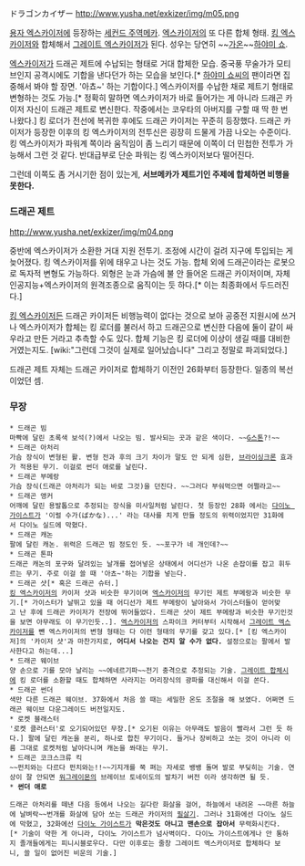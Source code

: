 ドラゴンカイザー
http://www.yusha.net/exkizer/img/m05.png

{{{#!html
<object width="425" height="344"><param name="movie" value="http://www.youtube.com/v/sc_vE6Dxjck?fs=1&amp;hl=ko_KR&amp;rel=0"></param><param name="allowFullScreen" value="true"></param><param name="allowscriptaccess" value="always"></param><embed src="http://www.youtube.com/v/sc_vE6Dxjck?fs=1&amp;hl=ko_KR&amp;rel=0" type="application/x-shockwave-flash" allowscriptaccess="always" allowfullscreen="true" width="425" height="344"></embed></object>}}}

[[용자 엑스카이저]]에 등장하는 [[세컨드 주역메카]]. [[엑스카이저]]의 또 다른 합체 형태. [[킹 엑스카이저]]와 합체해서 [[그레이트 엑스카이저]]가 된다. 성우는 당연히 ~~[[가온]]~~[[하야미 쇼]].

[[엑스카이저]]가 드래곤 제트에 수납되는 형태로 거대 합체한 모습. 중국풍 무술가가 모티브인지 공격시에도 기합을 낸다던가 하는 모습을 보인다.[* [[하야미 쇼]]씨의 팬이라면 집중해서 봐야 할 장면. '아쵸~' 하는 기합이다.] 엑스카이저를 수납한 채로 제트기 형태로 변형하는 것도 가능.[* 정확히 말하면 엑스카이저가 바로 들어가는 게 아니라 드래곤 카이저 자신이 드래곤 제트로 변신한다. 작중에서는 코우타의 아버지를 구할 때 딱 한 번 나왔다.] 킹 로더가 전선에 복귀한 후에도 드래곤 카이저는 꾸준히 등장했다. 드래곤 카이저가 등장한 이후의 킹 엑스카이저의 전투신은 굉장히 드물게 가끔 나오는 수준이다. 킹 엑스카이저가 파워계 쪽이라 움직임이 좀 느리기 때문에 이쪽이 더 민첩한 전투가 가능해서 그런 것 같다. 반대급부로 단순 파워는 킹 엑스카이저보다 떨어진다.

그런데 이쪽도 좀 거시기한 점이 있는게, '''서브메카가 제트기인 주제에 합체하면 비행을 못한다.'''

=== 드래곤 제트 ===
http://www.yusha.net/exkizer/img/m04.png

중반에 엑스카이저가 소환한 거대 지원 전투기. 조정에 시간이 걸려 지구에 투입되는 게 늦어졌다. 킹 엑스카이저를 위에 태우고 나는 것도 가능. 합체 외에 드래곤이라는 로봇으로 독자적 변형도 가능하다. 외형은 눈과 가슴에 불 안 들어온 드래곤 카이저이며, 자체 인공지능+엑스카이저의 원격조종으로 움직이는 듯 하다.[* 이는 최종화에서 두드러진다.]

[[킹 엑스카이저]]든 드래곤 카이저든 비행능력이 없다는 것으로 보아 공중전 지원시에 쓰거나 엑스카이저가 합체는 킹 로더를 불러서 하고 드래곤으로 변신한 다음에 둘이 같이 싸우라고 만든 거라고 추측할 수도 있다. 합체 기능은 킹 로더에 이상이 생길 때를 대비한 거였는지도. [wiki:"그런데 그것이 실제로 일어났습니다" 그리고 정말로 파괴되었다.]

드래곤 제트 자체는 드래곤 카이저로 합체하기 이전인 26화부터 등장한다. 일종의 복선이었던 셈.

=== 무장 ===
 * 드래곤 빔
 마빡에 달린 초록색 보석(?)에서 나오는 빔. 발사되는 곳과 같은 색이다. ~~[[G스톤]]?!~~
 * 드래곤 아처리
 가슴 장식이 변형된 활. 변형 전과 후의 크기 차이가 말도 안 되게 심한, [[브라이싱크론]] 효과가 적용된 무기. 이걸로 썬더 애로를 날린다.
 * 드래곤 부메랑
 가슴 장식(드래곤 아처리가 되는 바로 그것)을 던진다. ~~그러다 부숴먹으면 어쩔라고~~ 
 * 드래곤 앵커
 어깨에 달린 용발톱으로 추정되는 장식을 미사일처럼 날린다. 첫 등장인 28화 에서는 [[다이노 가이스트]]가 '이럴 수가(ばかな)...' 라는 대사를 치게 만들 정도의 위력이었지만 31화에서 다이노 실드에 막혔다.
 * 드래곤 캐논
 팔에 달린 캐논. 위력은 드래곤 빔 정도인 듯. ~~포구가 네 개인데?~~
 * 드래곤 톤파
 드래곤 캐논의 포구와 달려있는 날개를 접어넣은 상태에서 어디선가 나온 손잡이를 잡고 휘두르는 무기. 주로 이걸 쓸 때 '아쵸~'하는 기합을 넣는다.
 * 드래곤 샷[* 혹은 드래곤 슈터.]
 [[킹 엑스카이저]]의 카이저 샷과 비슷한 무기이며 [[엑스카이저]]의 무기인 제트 부메랑과 비슷한 무기.[* 가이스터가 날뛰고 있을 때 어디선가 제트 부메랑이 날아와서 가이스터들이 얻어맞고 난 후에 드래곤 카이저가 전장에 뛰어들었다. 드래곤 샷이 제트 부메랑과 비슷한 무기인것을 보면 아무래도 이 무기인듯..]. [[엑스카이저]]의 스파이크 커터부터 시작해서 [[그레이트 엑스카이저]]를 뺀 엑스카이저의 변형 형태는 다 이런 형태의 무기를 갖고 있다.[* [킹 엑스카이저]의 '카이저 샷'과 마찬가지로, '''어디서 나오는 건지 알 수가 없다.''' 설정으로는 팔에서 발사한다고 하는데...]
 * 드래곤 웨이브
 양 손으로 기를 모아 날리는 ~~에네르기파~~전기 충격으로 추정되는 기술. [[그레이트 합체]]시에 킹 로더를 소환할 때도 합체하면 사라지는 머리장식의 광파를 대신해서 이걸 쏜다.
 * 드래곤 썬더
 색만 다른 드래곤 웨이브. 37화에서 처음 쓸 때는 세밀한 온도 조절을 해 보였다. 어쩌면 드래곤 웨이브 다운그레이드 버전일지도.
 * 로켓 블래스터
 '로켓 클러스터'로 오기되어있던 무장.[* 오기된 이유는 아무래도 발음이 빨라서 그런 듯 하다.] 팔에 달린 캐논을 분리, 하나로 합친 무기이다. 들거나 장비하고 쏘는 것이 아니라 이름 그대로 로켓처럼 날아다니며 캐논을 쏴대는 무기.
 * 드래곤 코크스크류 킥
 ~~펀치와는 다르다 펀치와는!!~~기지개를 쭉 펴는 자세로 뱅뱅 돌며 발로 부딪히는 기술. 연상이 잘 안되면 [[워그레이몬]]의 브레이브 토네이도의 발차기 버전 이라 생각하면 될 듯.
 * '''썬더 애로'''
{{{#!html
<iframe width="420" height="315" src="//www.youtube.com/embed/Vk6bHR5LLQs" frameborder="0" allowfullscreen></iframe></object>}}}
 드래곤 아처리를 떼낸 다음 등에서 나오는 길다란 화살을 걸어, 하늘에서 내려온 ~~마른 하늘에 날벼락~~번개를 화살에 담아 쏘는 드래곤 카이저의 [[필살기]]. 그러나 31화에선 다이노 실드에 막혔고, 32화에선 [[다이노 가이스트]]가 '''막은것도 아니고 맨손으로 잡아서''' 무력화시킨다.[* 기술이 약한 게 아니라, 다이노 가이스트가 넘사벽이다. 다이노 가이스트에게나 안 통하지 졸개들에게는 피니시블로우다. 다만 이후로는 줄창 그레이트 엑스카이저로 합체하다 보니, 쓸 일이 없어진 비운의 기술.]
